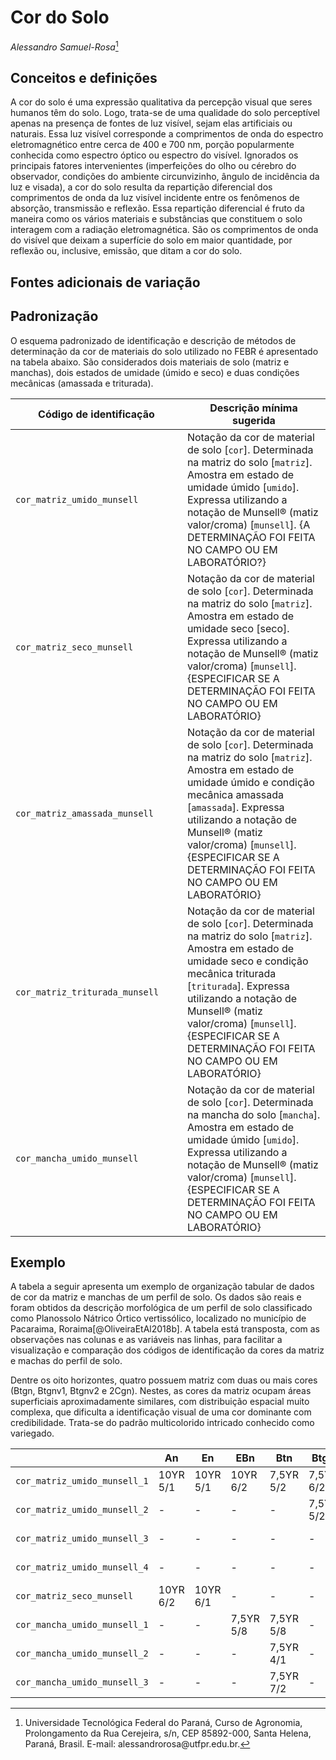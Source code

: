 # Cor do Solo

_Alessandro Samuel-Rosa_[^alessandro]

[^alessandro]: Universidade Tecnológica Federal do Paraná, Curso de Agronomia, Prolongamento da Rua Cerejeira, s/n, CEP 85892-000, Santa Helena, Paraná, Brasil. E-mail: alessandrorosa@utfpr.edu.br.

## Conceitos e definições

A cor do solo é uma expressão qualitativa da percepção visual que seres humanos têm do solo. Logo, trata-se de uma qualidade do solo perceptível apenas na presença de fontes de luz visível, sejam elas artificiais ou naturais. Essa luz visível corresponde a comprimentos de onda do espectro eletromagnético entre cerca de 400 e 700 nm, porção popularmente conhecida como espectro óptico ou espectro do visível. Ignorados os principais fatores intervenientes (imperfeições do olho ou cérebro do observador, condições do ambiente circunvizinho, ângulo de incidência da luz e visada), a cor do solo resulta da repartição diferencial dos comprimentos de onda da luz visível incidente entre os fenômenos de absorção, transmissão e reflexão. Essa repartição diferencial é fruto da maneira como os vários materiais e substâncias que constituem o solo interagem com a radiação eletromagnética. São os comprimentos de onda do visível que deixam a superfície do solo em maior quantidade, por reflexão ou, inclusive, emissão, que ditam a cor do solo.

## Fontes adicionais de variação

## Padronização

O esquema padronizado de identificação e descrição de métodos de determinação da cor de materiais do solo utilizado no FEBR é apresentado na tabela abaixo. São considerados dois materiais de solo (matriz e manchas), dois estados de umidade (úmido e seco) e duas condições mecânicas (amassada e triturada).

| Código de identificação        | Descrição mínima sugerida |
| ------------------------------ | ------------------------- |
| `cor_matriz_umido_munsell`     | Notação da cor de material de solo [`cor`]. Determinada na matriz do solo [`matriz`]. Amostra em estado de umidade úmido [`umido`]. Expressa utilizando a notação de Munsell® (matiz valor/croma) [`munsell`]. {A DETERMINAÇÃO FOI FEITA NO CAMPO OU EM LABORATÓRIO?} |
| `cor_matriz_seco_munsell`      | Notação da cor de material de solo [`cor`]. Determinada na matriz do solo [`matriz`]. Amostra em estado de umidade seco [seco]. Expressa utilizando a notação de Munsell® (matiz valor/croma) [`munsell`]. {ESPECIFICAR SE A DETERMINAÇÃO FOI FEITA NO CAMPO OU EM LABORATÓRIO} |
| `cor_matriz_amassada_munsell`  | Notação da cor de material de solo [`cor`]. Determinada na matriz do solo [`matriz`]. Amostra em estado de umidade úmido e condição mecânica amassada [`amassada`]. Expressa utilizando a notação de Munsell® (matiz valor/croma) [`munsell`]. {ESPECIFICAR SE A DETERMINAÇÃO FOI FEITA NO CAMPO OU EM LABORATÓRIO} |
| `cor_matriz_triturada_munsell` | Notação da cor de material de solo [`cor`]. Determinada na matriz do solo [`matriz`]. Amostra em estado de umidade seco e condição mecânica triturada [`triturada`]. Expressa utilizando a notação de Munsell® (matiz valor/croma) [`munsell`]. {ESPECIFICAR SE A DETERMINAÇÃO FOI FEITA NO CAMPO OU EM LABORATÓRIO} |
| `cor_mancha_umido_munsell`     | Notação da cor de material de solo [`cor`]. Determinada na mancha do solo [`mancha`]. Amostra em estado de umidade úmido [`umido`]. Expressa utilizando a notação de Munsell® (matiz valor/croma) [`munsell`]. {ESPECIFICAR SE A DETERMINAÇÃO FOI FEITA NO CAMPO OU EM LABORATÓRIO} |

## Exemplo

A tabela a seguir apresenta um exemplo de organização tabular de dados de cor da matriz e manchas de um perfil de solo. Os dados são reais e foram obtidos da descrição morfológica de um perfil de solo classificado como Planossolo Nátrico Órtico vertissólico, localizado no município de Pacaraima, Roraima[@OliveiraEtAl2018b]. A tabela está transposta, com as observações nas colunas e as variáveis nas linhas, para facilitar a visualização e comparação dos códigos de identificação da cores da matriz e machas do perfil de solo.

Dentre os oito horizontes, quatro possuem matriz com duas ou mais cores (Btgn, Btgnv1, Btgnv2 e 2Cgn). Nestes, as cores da matriz ocupam áreas superficiais aproximadamente similares, com distribuição espacial muito complexa, que dificulta a identificação visual de uma cor dominante com credibilidade. Trata-se do padrão multicolorido intricado conhecido como variegado.

|                              | An       | En       | EBn       | Btn       | Btgn      | Btgnv1    | Btgnv2    | 2Cgn     |
| ---------------------------- | -------- | -------- | --------- | --------- | --------- | --------- | --------- | -------- |
| `cor_matriz_umido_munsell_1` | 10YR 5/1 | 10YR 5/1 | 10YR 6/2  | 7,5YR 5/2 | 7,5YR 6/2 | 10YR 4/1  | 10YR 4/1  | 10YR 6/2 |
| `cor_matriz_umido_munsell_2` | -        | -        | -         | -         | 7,5YR 5/2 | 10YR 5/2  | 10YR 5/2  | 10YR 7/2 |
| `cor_matriz_umido_munsell_3` | -        | -        | -         | -         | -         | 10YR 6/2  | 10YR 4/2  | -        |
| `cor_matriz_umido_munsell_4` | -        | -        | -         | -         | -         | 7,5YR 5/8 | 7,5YR 5/6 | -        |
| `cor_matriz_seco_munsell`    | 10YR 6/2 | 10YR 6/1 | -         | -         | -         | -         | -         | -        |
| `cor_mancha_umido_munsell_1` | -        | -        | 7,5YR 5/8 | 7,5YR 5/8 | -         | -         | -         | 10YR 6/8 |
| `cor_mancha_umido_munsell_2` | -        | -        | -         | 7,5YR 4/1 | -         | -         | -         | -        |
| `cor_mancha_umido_munsell_3` | -        | -        | -         | 7,5YR 7/2 | -         | -         | -         | -        |
